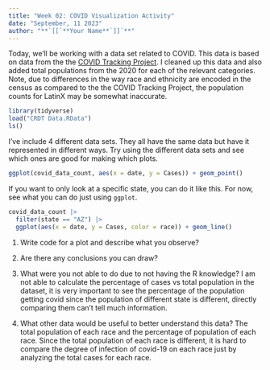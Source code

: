 ```yaml
---
title: "Week 02: COVID Visualization Activity"
date: "September, 11 2023"
author: "**`[[`**Your Name**`]]`**"
---
```


Today, we'll be working with a data set related to COVID.
This data is based on data from the the [COVID Tracking Project](https://covidtracking.com/).
I cleaned up this data and also added total populations from the 2020 for each of the relevant categories.
Note, due to differences in the way race and ethnicity are encoded in the census as compared to the the COVID Tracking Project, the population counts for LatinX may be somewhat inaccurate.

```r
library(tidyverse)
load("CRDT Data.RData")
ls()
```

I've include 4 different data sets.
They all have the same data but have it represented in different ways.
Try using the different data sets and see which ones are good for making which plots.


```r
ggplot(covid_data_count, aes(x = date, y = Cases)) + geom_point()
```



If you want to only look at a specific state, you can do it like this.
For now, see what you can do just using `ggplot`.

```r
covid_data_count |> 
  filter(state == "AZ") |> 
  ggplot(aes(x = date, y = Cases, color = race)) + geom_line()
```

1. Write code for a plot and describe what you observe?

2. Are there any conclusions you can draw?


3. What were you not able to do due to not having the R knowledge?
I am not able to calculate the percentage of cases vs total population in the dataset,
it is very important to see the percentage of the population getting covid since the population of different state is different, directly comparing them can't tell much information.

4. What other data would be useful to better understand this data?
The total population of each race and the percentage of population of each race. Since the total population of each race is different, it is hard to compare the degree of infection of covid-19 on each race just by analyzing the total cases for each race.